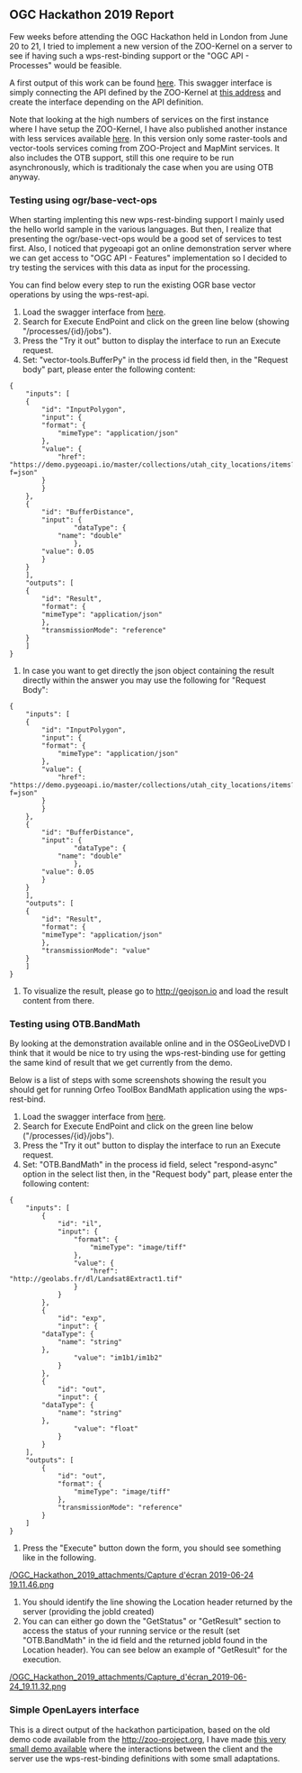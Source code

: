 
== OGC Hackathon 2019 Report ==

Few weeks before attending the OGC Hackathon held in London from June 20 to 21, I tried to implement a new version of the ZOO-Kernel on a server to  see if having such a wps-rest-binding support or the "OGC API - Processes" would be feasible.

A first output of this work can be found [https://demo.mapmint.com/swagger-ui/dist/ here]. This swagger interface is simply connecting the API defined by the ZOO-Kernel at [https://demo.mapmint.com/WPS2/api this address] and create the interface depending on the API definition.

Note that looking at the high numbers of services on the first instance where I have setup the ZOO-Kernel, I have also published another instance with less services available [https://demo.mapmint.com/WPS3/api here]. In this version only some raster-tools and vector-tools services coming from ZOO-Project and MapMint services. It also includes the OTB support, still this one require to be run asynchronously, which is traditionaly the case when you are using OTB anyway.

=== Testing using ogr/base-vect-ops ===

When starting implenting this new wps-rest-binding support I mainly used the hello world sample in the various languages. But then, I realize that presenting the ogr/base-vect-ops would be a good set of services to test first. Also, I noticed that pygeoapi got an online demonstration server where we can get access to "OGC API - Features" implementation so I decided to try testing the services with this data as input for the processing.

You can find below every step to run the existing OGR base vector operations by using the wps-rest-api.

#Load the swagger interface from [https://demo.mapmint.com/swagger-ui/dist/ here].
# Search for Execute EndPoint and click on the green line below (showing "/processes/{id}/jobs").
# Press the "Try it out" button to display the interface to run an Execute request.
# Set: "vector-tools.BufferPy" in the process id field then, in the "Request body" part, please enter the following content:

<pre>
{
    "inputs": [
	{
	    "id": "InputPolygon",
	    "input": {
		"format": {
		    "mimeType": "application/json"
		},
		"value": {
		    "href": "https://demo.pygeoapi.io/master/collections/utah_city_locations/items?f=json"
		}
	    }
	},
	{
	    "id": "BufferDistance",
	    "input": {
                "dataType": {
		    "name": "double"
                },
		"value": 0.05
	    }
	}
    ],
    "outputs": [
	{
	    "id": "Result",
	    "format": {
		"mimeType": "application/json"
	    },
	    "transmissionMode": "reference"
	}
    ]
}
</pre>

# In case you want to get directly the json object containing the result directly within the answer you may use the following for "Request Body":

<pre>
{
    "inputs": [
	{
	    "id": "InputPolygon",
	    "input": {
		"format": {
		    "mimeType": "application/json"
		},
		"value": {
		    "href": "https://demo.pygeoapi.io/master/collections/utah_city_locations/items?f=json"
		}
	    }
	},
	{
	    "id": "BufferDistance",
	    "input": {
                "dataType": {
		    "name": "double"
                },
		"value": 0.05
	    }
	}
    ],
    "outputs": [
	{
	    "id": "Result",
	    "format": {
		"mimeType": "application/json"
	    },
	    "transmissionMode": "value"
	}
    ]
}
</pre>

# To visualize the result, please go to http://geojson.io and load the result content from there.



=== Testing using OTB.BandMath ===

By looking at the demonstration available online and in the OSGeoLiveDVD I think that it would be nice to try using the wps-rest-binding use for getting the same kind of result that we get currently from the demo. 

Below is a list of steps with some screenshots showing the result you should get for running Orfeo ToolBox BandMath application using the wps-rest-bind.

#Load the swagger interface from [https://demo.mapmint.com/swagger-ui/dist/ here].
# Search for Execute EndPoint and click on the green line below ("/processes/{id}/jobs").
# Press the "Try it out" button to display the interface to run an Execute request.
# Set: "OTB.BandMath" in the process id field, select "respond-async" option in the select list then, in the "Request body" part, please enter the following content:

<pre>
{
    "inputs": [
        {
            "id": "il",
            "input": {
                "format": {
                    "mimeType": "image/tiff"
                },
                "value": {
                    "href": "http://geolabs.fr/dl/Landsat8Extract1.tif"
                }
            }
        },
        {
            "id": "exp",
            "input": {
		"dataType": {
		    "name": "string"
		},
                "value": "im1b1/im1b2"
            }
        },
        {
            "id": "out",
            "input": {
		"dataType": {
		    "name": "string"
		},
                "value": "float"
            }
        }
    ],
    "outputs": [
        {
            "id": "out",
            "format": {
                "mimeType": "image/tiff"
            },
            "transmissionMode": "reference"
        }
    ]
}
</pre>

# Press the "Execute" button down the form, you should see something like in the following.

[[/OGC_Hackathon_2019_attachments/Capture d'écran 2019-06-24 19.11.46.png​​​​]]

# You should identify the line showing the Location header returned by the server (providing the jobId created)
# You can can either go down the "GetStatus" or "GetResult" section to access the status of your running service or the result (set "OTB.BandMath" in the id field and the returned jobId found in the Location header). You can see below an example of "GetResult" for the execution.

[[/OGC_Hackathon_2019_attachments/Capture_d'écran_2019-06-24_19.11.32.png]]

=== Simple OpenLayers interface ===

This is a direct output of the hackathon participation, based on the old demo code available from the http://zoo-project.org, I have made [https://demo.mapmint.com/examples3/spatialtools.html this very small demo available] where the interactions between the client and the server use the wps-rest-binding definitions with some small adaptations.




